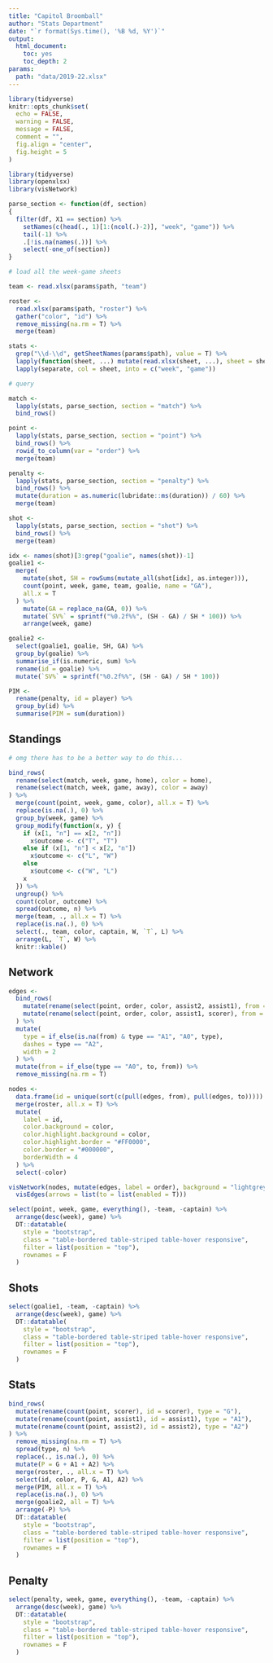 ```yaml
---
title: "Capitol Broomball"
author: "Stats Department"
date: "`r format(Sys.time(), '%B %d, %Y')`"
output: 
  html_document: 
    toc: yes
    toc_depth: 2
params:
  path: "data/2019-22.xlsx"
---
```


```r
library(tidyverse)
knitr::opts_chunk$set(
  echo = FALSE,
  warning = FALSE,
  message = FALSE,
  comment = "",
  fig.align = "center",
  fig.height = 5
)
```

```r
library(tidyverse)
library(openxlsx)
library(visNetwork)

parse_section <- function(df, section)
{
  filter(df, X1 == section) %>%
    setNames(c(head(., 1)[1:(ncol(.)-2)], "week", "game")) %>%
    tail(-1) %>%
    .[!is.na(names(.))] %>%
    select(-one_of(section))
}

# load all the week-game sheets

team <- read.xlsx(params$path, "team")

roster <- 
  read.xlsx(params$path, "roster") %>% 
  gather("color", "id") %>% 
  remove_missing(na.rm = T) %>% 
  merge(team)

stats <-
  grep("\\d-\\d", getSheetNames(params$path), value = T) %>%
  lapply(function(sheet, ...) mutate(read.xlsx(sheet, ...), sheet = sheet), xlsxFile = params$path, colNames = F) %>%
  lapply(separate, col = sheet, into = c("week", "game"))

# query

match <- 
  lapply(stats, parse_section, section = "match") %>% 
  bind_rows()

point <- 
  lapply(stats, parse_section, section = "point") %>% 
  bind_rows() %>% 
  rowid_to_column(var = "order") %>%
  merge(team)

penalty <- 
  lapply(stats, parse_section, section = "penalty") %>% 
  bind_rows() %>% 
  mutate(duration = as.numeric(lubridate::ms(duration)) / 60) %>%
  merge(team)

shot <- 
  lapply(stats, parse_section, section = "shot") %>% 
  bind_rows() %>%
  merge(team)

idx <- names(shot)[3:grep("goalie", names(shot))-1]
goalie1 <-
  merge(
    mutate(shot, SH = rowSums(mutate_all(shot[idx], as.integer))),
    count(point, week, game, team, goalie, name = "GA"),
    all.x = T
  ) %>%
    mutate(GA = replace_na(GA, 0)) %>%
    mutate(`SV%` = sprintf("%0.2f%%", (SH - GA) / SH * 100)) %>%
    arrange(week, game)

goalie2 <- 
  select(goalie1, goalie, SH, GA) %>% 
  group_by(goalie) %>% 
  summarise_if(is.numeric, sum) %>% 
  rename(id = goalie) %>%
  mutate(`SV%` = sprintf("%0.2f%%", (SH - GA) / SH * 100))

PIM <- 
  rename(penalty, id = player) %>% 
  group_by(id) %>% 
  summarise(PIM = sum(duration))
```

## Standings

```r
# omg there has to be a better way to do this...

bind_rows(
  rename(select(match, week, game, home), color = home),
  rename(select(match, week, game, away), color = away)
) %>%
  merge(count(point, week, game, color), all.x = T) %>%
  replace(is.na(.), 0) %>%
  group_by(week, game) %>%
  group_modify(function(x, y) {
    if (x[1, "n"] == x[2, "n"])
      x$outcome <- c("T", "T")
    else if (x[1, "n"] < x[2, "n"]) 
      x$outcome <- c("L", "W")
    else 
      x$outcome <- c("W", "L")
    x
  }) %>% 
  ungroup() %>%
  count(color, outcome) %>%
  spread(outcome, n) %>%
  merge(team, ., all.x = T) %>%
  replace(is.na(.), 0) %>%
  select(., team, color, captain, W, `T`, L) %>%
  arrange(L, `T`, W) %>%
  knitr::kable()
```

## Network

```r
edges <-
  bind_rows(
    mutate(rename(select(point, order, color, assist2, assist1), from = assist2, to = assist1), type = "A2"),
    mutate(rename(select(point, order, color, assist1, scorer), from = assist1, to = scorer), type = "A1")
  ) %>%
  mutate(
    type = if_else(is.na(from) & type == "A1", "A0", type), 
    dashes = type == "A2",
    width = 2
  ) %>%
  mutate(from = if_else(type == "A0", to, from)) %>%
  remove_missing(na.rm = T)

nodes <-
  data.frame(id = unique(sort(c(pull(edges, from), pull(edges, to))))) %>%
  merge(roster, all.x = T) %>%
  mutate(
    label = id,
    color.background = color,
    color.highlight.background = color,
    color.highlight.border = "#FF0000",
    color.border = "#000000",
    borderWidth = 4
  ) %>%
  select(-color)

visNetwork(nodes, mutate(edges, label = order), background = "lightgrey") %>%
  visEdges(arrows = list(to = list(enabled = T)))

select(point, week, game, everything(), -team, -captain) %>%
  arrange(desc(week), game) %>%
  DT::datatable(
  	style = "bootstrap", 
  	class = "table-bordered table-striped table-hover responsive",
  	filter = list(position = "top"),
  	rownames = F
  )
```

## Shots

```r
select(goalie1, -team, -captain) %>%
  arrange(desc(week), game) %>%
  DT::datatable(
  	style = "bootstrap",
  	class = "table-bordered table-striped table-hover responsive",
  	filter = list(position = "top"),
  	rownames = F
  )
```

## Stats

```r
bind_rows(
  mutate(rename(count(point, scorer), id = scorer), type = "G"),
  mutate(rename(count(point, assist1), id = assist1), type = "A1"),
  mutate(rename(count(point, assist2), id = assist2), type = "A2")
) %>%
  remove_missing(na.rm = T) %>%
  spread(type, n) %>%
  replace(., is.na(.), 0) %>%
  mutate(P = G + A1 + A2) %>%
  merge(roster, ., all.x = T) %>%
  select(id, color, P, G, A1, A2) %>%
  merge(PIM, all.x = T) %>%
  replace(is.na(.), 0) %>%
  merge(goalie2, all = T) %>%
  arrange(-P) %>%
  DT::datatable(
  	style = "bootstrap",
  	class = "table-bordered table-striped table-hover responsive",
  	filter = list(position = "top"),
  	rownames = F
  )
```

## Penalty

```r
select(penalty, week, game, everything(), -team, -captain) %>%
  arrange(desc(week), game) %>%
  DT::datatable(
  	style = "bootstrap", 
  	class = "table-bordered table-striped table-hover responsive",
  	filter = list(position = "top"),
    rownames = F
  )
```
